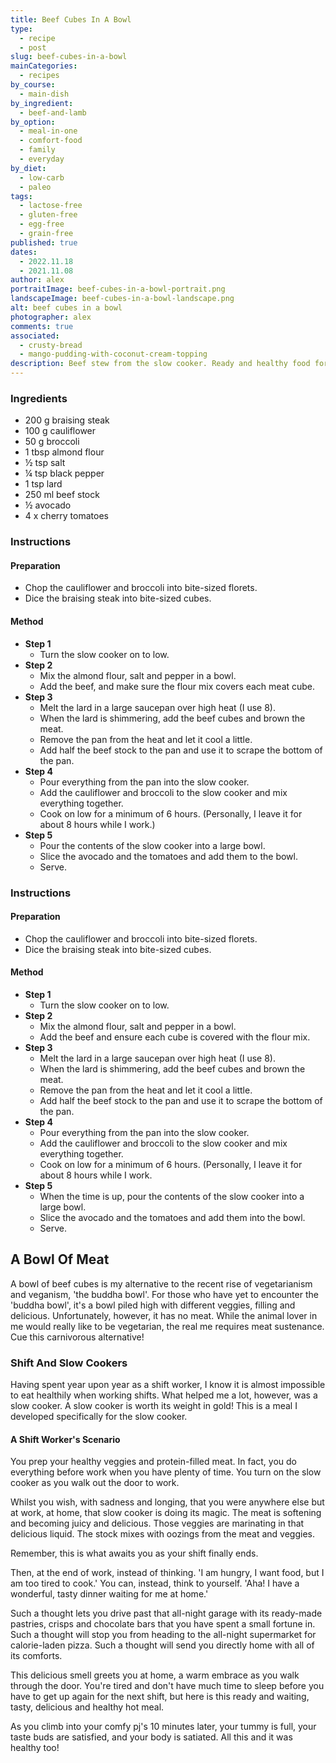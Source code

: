 ```yaml
---
title: Beef Cubes In A Bowl
type:
  - recipe
  - post
slug: beef-cubes-in-a-bowl
mainCategories:
  - recipes
by_course:
  - main-dish
by_ingredient:
  - beef-and-lamb
by_option:
  - meal-in-one
  - comfort-food
  - family
  - everyday
by_diet:
  - low-carb
  - paleo
tags:
  - lactose-free
  - gluten-free
  - egg-free
  - grain-free
published: true
dates:
  - 2022.11.18
  - 2021.11.08
author: alex
portraitImage: beef-cubes-in-a-bowl-portrait.png
landscapeImage: beef-cubes-in-a-bowl-landscape.png
alt: beef cubes in a bowl
photographer: alex
comments: true
associated:
  - crusty-bread
  - mango-pudding-with-coconut-cream-topping
description: Beef stew from the slow cooker. Ready and healthy food for after a work shift.
---
```


<Ingredients>

### Ingredients

- 200 g braising steak
- 100 g cauliflower
- 50 g broccoli
- 1 tbsp almond flour
- ½ tsp salt
- ¼ tsp black pepper
- 1 tsp lard
- 250 ml beef stock
- ½ avocado
- 4 x cherry tomatoes

</Ingredients>

<Instructions>

### Instructions

#### Preparation

- Chop the cauliflower and broccoli into bite-sized florets.
- Dice the braising steak into bite-sized cubes.

#### Method

- **Step 1**
  - Turn the slow cooker on to low.
- **Step 2**
  - Mix the almond flour, salt and pepper in a bowl.
  - Add the beef, and make sure the flour mix covers each meat cube.
- **Step 3**
  - Melt the lard in a large saucepan over high heat (I use 8).
  - When the lard is shimmering, add the beef cubes and brown the meat.
  - Remove the pan from the heat and let it cool a little.
  - Add half the beef stock to the pan and use it to scrape the bottom of
    the pan.
- **Step 4**
  - Pour everything from the pan into the slow cooker.
  - Add the cauliflower and broccoli to the slow cooker and mix everything
    together.
  - Cook on low for a minimum of 6 hours. (Personally, I leave it for about 8 hours while I work.)
- **Step 5**
  - Pour the contents of the slow cooker into a large bowl.
  - Slice the avocado and the tomatoes and add them to the bowl.
  - Serve.

</Instructions>

<Instructions>

### Instructions

#### Preparation

- Chop the cauliflower and broccoli into bite-sized florets.
- Dice the braising steak into bite-sized cubes.

#### Method

- **Step 1**
  - Turn the slow cooker on to low.
- **Step 2**
  - Mix the almond flour, salt and pepper in a bowl.
  - Add the beef and ensure each cube is covered with the flour mix.
- **Step 3**
  - Melt the lard in a large saucepan over high heat (I use 8).
  - When the lard is shimmering, add the beef cubes and brown the meat.
  - Remove the pan from the heat and let it cool a little.
  - Add half the beef stock to the pan and use it to scrape the bottom of
    the pan.
- **Step 4**
  - Pour everything from the pan into the slow cooker.
  - Add the cauliflower and broccoli to the slow cooker and mix everything
    together.
  - Cook on low for a minimum of 6 hours. (Personally, I leave it for about 8
    hours while I work.
- **Step 5**
  - When the time is up, pour the contents of the slow cooker into a
    large bowl.
  - Slice the avocado and the tomatoes and add them into the bowl.
  - Serve.

</Instructions>

<RecipeContent>

## A Bowl Of Meat

A bowl of beef cubes is my alternative to the recent rise of vegetarianism and veganism, 'the buddha bowl'. For those who have yet to encounter the 'buddha bowl', it's a bowl piled high with different veggies, filling and delicious. Unfortunately, however, it has no meat. While the animal lover in me would really like to be vegetarian, the real me requires meat sustenance. Cue this carnivorous alternative!

### Shift And Slow Cookers

Having spent year upon year as a shift worker, I know it is almost impossible to eat healthily when working shifts. What helped me a lot, however, was a slow cooker. A slow cooker is worth its weight in gold! This is a meal I developed specifically for the slow cooker.

#### A Shift Worker's Scenario

You prep your healthy veggies and protein-filled meat. In fact, you do everything before work when you have plenty of time. You turn on the slow cooker as you walk out the door to work.

Whilst you wish, with sadness and longing, that you were anywhere else but at work, at home, that slow cooker is doing its magic. The meat is softening and becoming juicy and delicious. Those veggies are marinating in that delicious liquid. The stock mixes with oozings from the meat and veggies.

Remember, this is what awaits you as your shift finally ends.

Then, at the end of work, instead of thinking. 'I am hungry, I want food, but I am too tired to cook.' You can, instead, think to yourself. 'Aha! I have a wonderful, tasty dinner waiting for me at home.'

Such a thought lets you drive past that all-night garage with its ready-made pastries, crisps and chocolate bars that you have spent a small fortune in. Such a thought will stop you from heading to the all-night supermarket for calorie-laden pizza. Such a thought will send you directly home with all of its comforts.

This delicious smell greets you at home, a warm embrace as you walk through the door. You're tired and don't have much time to sleep before you have to get up again for the next shift, but here is this ready and waiting, tasty, delicious and healthy hot meal.

As you climb into your comfy pj's 10 minutes later, your tummy is full, your taste buds are satisfied, and your body is satiated. All this and it was healthy too!

</RecipeContent>
